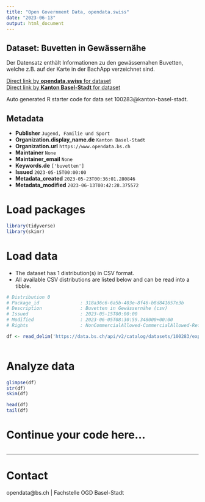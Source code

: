 ```yaml
---
title: "Open Government Data, opendata.swiss"
date: "2023-06-13"
output: html_document
---
```


## Dataset: Buvetten in Gewässernähe

Der Datensatz enthält Informationen zu den gewässernahen Buvetten, welche z.B. auf der Karte in der BachApp verzeichnet sind. 

[Direct link by **opendata.swiss** for dataset](https://opendata.swiss/de/dataset/buvetten-in-gewassernahe)<br>
[Direct link by **Kanton Basel-Stadt** for dataset](https://data.bs.ch/explore/dataset/100283/)

Auto generated R starter code for data set 100283@kanton-basel-stadt.

## Metadata

- **Publisher** `Jugend, Familie und Sport`
- **Organization.display_name.de** `Kanton Basel-Stadt`
- **Organization.url** `https://www.opendata.bs.ch`
- **Maintainer** `None`
- **Maintainer_email** `None`
- **Keywords.de** `['buvetten']`
- **Issued** `2023-05-15T00:00:00`
- **Metadata_created** `2023-05-23T00:36:01.280846`
- **Metadata_modified** `2023-06-13T00:42:28.375572`


# Load packages

```r

library(tidyverse)
library(skimr)

```

# Load data

-   The dataset has 1 distribution(s) in CSV format.
-   All available CSV distributions are listed below and can be read into a tibble.

```r

# Distribution 0
# Package_id               : 318a36c6-6a5b-403e-8f46-b8d841657e3b
# Description              : Buvetten in Gewässernähe (csv)
# Issued                   : 2023-05-15T00:00:00
# Modified                 : 2023-06-05T08:30:59.348000+00:00
# Rights                   : NonCommercialAllowed-CommercialAllowed-ReferenceRequired

df <- read_delim('https://data.bs.ch/api/v2/catalog/datasets/100283/exports/csv')



```

# Analyze data

```r

glimpse(df)
str(df)
skim(df)

head(df)
tail(df)

```

# Continue your code here...

```r

```

------------------------------------------------------------------------

# Contact

opendata@bs.ch | Fachstelle OGD Basel-Stadt
